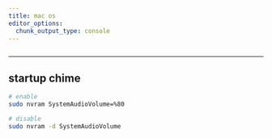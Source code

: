 ```yaml
---
title: mac os
editor_options: 
  chunk_output_type: console
---
```


```r
```

*********************************************************************


## startup chime

```sh
# enable
sudo nvram SystemAudioVolume=%80

# disable
sudo nvram -d SystemAudioVolume
```

